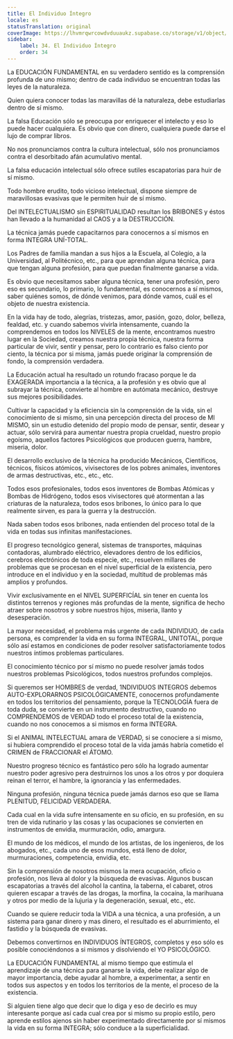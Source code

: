 ```yaml
---
title: El Individuo Íntegro
locale: es
statusTranslation: original
coverImage: https://lhvmrqwrcowdvduuaukz.supabase.co/storage/v1/object/public/strapi-uploads/small_cover-educacion-fundamental.webp-2d51a7828a2b1309555be27f7e2a61a0.webp
sidebar:
    label: 34. El Individuo Íntegro
    order: 34
---
```

La EDUCACIÓN FUNDAMENTAL en su verdadero sentido es la comprensión profunda de uno mismo; dentro de cada individuo se encuentran todas las leyes de la naturaleza.

Quien quiera conocer todas las maravillas dé la naturaleza, debe estudiarlas dentro de sí mismo.

La falsa Educación sólo se preocupa por enriquecer el intelecto y eso lo puede hacer cualquiera. Es obvio que con dinero, cualquiera puede darse el lujo de comprar libros.

No nos pronunciamos contra la cultura intelectual, sólo nos pronunciamos contra el desorbitado afán acumulativo mental.

La falsa educación intelectual sólo ofrece sutiles escapatorias para huir de sí mismo.

Todo hombre erudito, todo vicioso intelectual, dispone siempre de maravillosas evasivas que le permiten huir de sí mismo.

Del INTELECTUALISMO sin ESPIRITUALIDAD resultan los BRIBONES y éstos han llevado a la humanidad al CAOS y a la DESTRUCCIÓN.

La técnica jamás puede capacitarnos para conocernos a sí mismos en forma INTEGRA UNÍ-TOTAL.

Los Padres de familia mandan a sus hijos a la Escuela, al Colegio, a la Universidad, al Politécnico, etc., para que aprendan alguna técnica, para que tengan alguna profesión, para que puedan finalmente ganarse a vida.

Es obvio que necesitamos saber alguna técnica, tener una profesión, pero eso es secundario, lo primario, lo fundamental, es conocernos a sí mismos, saber quiénes somos, de dónde venimos, para dónde vamos, cuál es el objeto de nuestra existencia.

En la vida hay de todo, alegrías, tristezas, amor, pasión, gozo, dolor, belleza, fealdad, etc. y cuando sabemos vivirla intensamente, cuando la comprendemos en todos los NIVELES de la mente, encontramos nuestro lugar en la Sociedad, creamos nuestra propia técnica, nuestra forma particular de vivir, sentir y pensar, pero lo contrario es falso ciento por ciento, la técnica por si misma, jamás puede originar la comprensión de fondo, la comprensión verdadera.

La Educación actual ha resultado un rotundo fracaso porque le da EXAGERADA importancia a la técnica, a la profesión y es obvio que al subrayar la técnica, convierte al hombre en autómata mecánico, destruye sus mejores posibilidades.

Cultivar la capacidad y la eficiencia sin la comprensión de la vida, sin el conocimiento de si mismo, sin una percepción directa del proceso de MI MISMO, sin un estudio detenido del propio modo de pensar, sentir, desear y actuar, sólo servirá para aumentar nuestra propia crueldad, nuestro propio egoísmo, aquellos factores Psicológicos que producen guerra, hambre, miseria, dolor.

El desarrollo exclusivo de la técnica ha producido Mecánicos, Científicos, técnicos, físicos atómicos, vivisectores de los pobres animales, inventores de armas destructivas, etc., etc., etc.

Todos esos profesionales, todos esos inventores de Bombas Atómicas y Bombas de Hidrógeno, todos esos vivisectores qué atormentan a las criaturas de la naturaleza, todos esos bribones, lo único para lo que realmente sirven, es para la guerra y la destrucción.

Nada saben todos esos bribones, nada entienden del proceso total de la vida en todas sus infinitas manifestaciones.

El progreso tecnológico general, sistemas de transportes, máquinas contadoras, alumbrado eléctrico, elevadores dentro de los edificios, cerebros electrónicos de toda especie, etc., resuelven millares de problemas que se procesan en el nivel superficial de la existencia, pero introduce en el individuo y en la sociedad, multitud de problemas más amplios y profundos.

Vivir exclusivamente en el NIVEL SUPERFICÍAL sin tener en cuenta los distintos terrenos y regiones más profundas de la mente, significa de hecho atraer sobre nosotros y sobre nuestros hijos, miseria, llanto y desesperación.

La mayor necesidad, el problema más urgente de cada INDIVIDUO, de cada persona, es comprender la vida en su forma INTEGRAL, UNITOTAL, porque sólo así estamos en condiciones de poder resolver satisfactoriamente todos nuestros íntimos problemas particulares.

El conocimiento técnico por sí mismo no puede resolver jamás todos nuestros problemas Psicológicos, todos nuestros profundos complejos.

Si queremos ser HOMBRES de verdad, 1NDIVIDUOS INTEGROS debemos AUTO-EXPLORARNOS PSICOLÓGICAMENTE, conocernos profundamente en todos los territorios del pensamiento, porque la TECNOLOGÍA fuera de toda duda, se convierte en un instrumento destructivo, cuando no COMPRENDEMOS de VERDAD todo el proceso total de la existencia, cuando no nos conocemos a si mismos en forma INTEGRA.

Si el ANIMAL INTELECTUAL amara de VERDAD, si se conociere a si mismo, si hubiera comprendido el proceso total de la vida jamás habría cometido el CRIMEN de FRACCIONAR el ÁTOMO.

Nuestro progreso técnico es fantástico pero sólo ha logrado aumentar nuestro poder agresivo pera destruirnos los unos a los otros y por doquiera reinan el terror, el hambre, la ignorancia y las enfermedades.

Ninguna profesión, ninguna técnica puede jamás darnos eso que se llama PLENITUD, FELICIDAD VERDADERA.

Cada cual en la vida sufre intensamente en su oficio, en su profesión, en su tren de vida rutinario y las cosas y las ocupaciones se convierten en instrumentos de envidia, murmuración, odio, amargura.

El mundo de los médicos, el mundo de los artistas, de los ingenieros, de los abogados, etc., cada uno de esos mundos, está lleno de dolor, murmuraciones, competencia, envidia, etc.

Sin la comprensión de nosotros mismos la mera ocupación, oficio o profesión, nos lleva al dolor y la búsqueda de evasivas. Algunos buscan escapatorias a través del alcohol la cantina, la taberna, el cabaret, otros quieren escapar a través de las drogas, la morfina, la cocaína, la marihuana y otros por medio de la lujuria y la degeneración, sexual, etc., etc.

Cuando se quiere reducir toda la VIDA a una técnica, a una profesión, a un sistema para ganar dinero y mas dinero, el resultado es el aburrimiento, el fastidio y la búsqueda de evasivas.

Debemos convertirnos en INDIVIDUOS ÍNTEGROS, completos y eso sólo es posible conociéndonos a si mismos y disolviendo el YO PSICOLÓGICO.

La EDUCACIÓN FUNDAMENTAL al mismo tiempo que estimula el aprendizaje de una técnica para ganarse la vida, debe realizar algo de mayor importancia, debe ayudar al hombre, a experimentar, a sentir en todos sus aspectos y en todos los territorios de la mente, el proceso de la existencia.

Si alguien tiene algo que decir que lo diga y eso de decirlo es muy interesante porque así cada cual crea por si mismo su propio estilo, pero aprende estilos ajenos sin haber experimentado directamente por sí mismos la vida en su forma INTEGRA; sólo conduce a la superficialidad.
